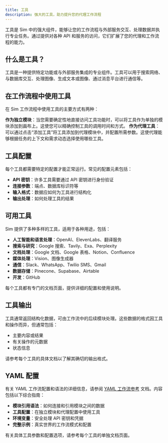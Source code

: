 ```yaml
---
title: 工具
description: 强大的工具，助力提升您的代理工作流程
---
```



工具是 Sim 中的强大组件，能够让您的工作流程与外部服务交互、处理数据并执行专业任务。通过提供对各种 API 和服务的访问，它们扩展了您的代理和工作流程的能力。

## 什么是工具？

工具是一种提供特定功能或与外部服务集成的专业组件。工具可以用于搜索网络、与数据库交互、处理图像、生成文本或图像、通过消息平台进行通信等。

## 在工作流程中使用工具

在 Sim 工作流程中使用工具的主要方式有两种：

<Steps>
  <Step>
    <strong>作为独立模块</strong>：当您需要确定性地直接访问工具功能时，可以将工具作为单独的模块添加到画布上。这使您可以精确控制工具的调用时间和方式。
  </Step>
  <Step>
    <strong>作为代理工具</strong>：可以通过点击“添加工具”将工具添加到代理模块中，并配置所需参数。这使代理能够根据任务的上下文和需求动态选择使用哪些工具。
  </Step>
</Steps>

## 工具配置

每个工具都需要特定的配置才能正常运行。常见的配置元素包括：

- **API 密钥**：许多工具需要通过 API 密钥进行身份验证
- **连接参数**：端点、数据库标识符等
- **输入格式**：数据应如何为工具进行结构化
- **输出处理**：如何处理工具的结果

## 可用工具

Sim 提供了多种多样的工具，适用于各种用途，包括：

- **人工智能和语言处理**：OpenAI、ElevenLabs、翻译服务
- **搜索与研究**：Google 搜索、Tavily、Exa、Perplexity
- **文档处理**：Google 文档、Google 表格、Notion、Confluence
- **媒体处理**：Vision、图像生成器
- **通信**：Slack、WhatsApp、Twilio SMS、Gmail
- **数据存储**：Pinecone、Supabase、Airtable
- **开发**：GitHub

每个工具都有专门的文档页面，提供详细的配置和使用说明。

## 工具输出

工具通常返回结构化数据，可由工作流中的后续模块处理。这些数据的格式因工具和操作而异，但通常包括：

- 主要内容或结果
- 有关操作的元数据
- 状态信息

请参考每个工具的具体文档以了解其确切的输出格式。

## YAML 配置

有关 YAML 工作流配置和语法的详细信息，请参阅 [YAML 工作流参考](/yaml) 文档。内容包括以下综合指南：

- **模块引用语法**：如何连接和引用模块之间的数据
- **工具配置**：在独立模块和代理配置中使用工具
- **环境变量**：安全处理 API 密钥和凭据
- **完整示例**：真实世界的工作流模式和配置

有关具体工具参数和配置选项，请参考每个工具的单独文档页面。
